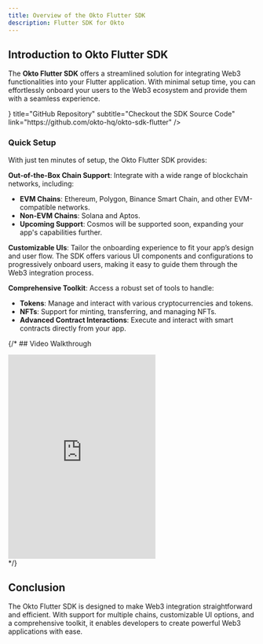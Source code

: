 ```yaml
---
title: Overview of the Okto Flutter SDK
description: Flutter SDK for Okto
---
```



## Introduction to Okto Flutter SDK

The **Okto Flutter SDK** offers a streamlined solution for integrating Web3 functionalities into your Flutter application. With minimal setup time, you can effortlessly onboard your users to the Web3 ecosystem and provide them with a seamless experience.

<div className="my-6">
  <TechnologyCard
    icon={<IoCodeSlashOutline size={"1.5rem"} />}
    title="GitHub Repository"
    subtitle="Checkout the SDK Source Code"
    link="https://github.com/okto-hq/okto-sdk-flutter"
  />
</div>

### Quick Setup

With just ten minutes of setup, the Okto Flutter SDK provides:

**Out-of-the-Box Chain Support**: Integrate with a wide range of blockchain networks, including:
  - **EVM Chains**: Ethereum, Polygon, Binance Smart Chain, and other EVM-compatible networks.
  - **Non-EVM Chains**: Solana and Aptos.
  - **Upcoming Support**: Cosmos will be supported soon, expanding your app's capabilities further.

**Customizable UIs**: Tailor the onboarding experience to fit your app’s design and user flow. The SDK offers various UI components and configurations to progressively onboard users, making it easy to guide them through the Web3 integration process.

**Comprehensive Toolkit**: Access a robust set of tools to handle:
  - **Tokens**: Manage and interact with various cryptocurrencies and tokens.
  - **NFTs**: Support for minting, transferring, and managing NFTs.
  - **Advanced Contract Interactions**: Execute and interact with smart contracts directly from your app.

{/* ## Video Walkthrough

<div>
      <iframe className="w-full" height="415" src="https://www.youtube.com/embed/lZb--UYM_10" frameborder="0" allowfullscreen></iframe>
</div> */}

## Conclusion

The Okto Flutter SDK is designed to make Web3 integration straightforward and efficient. With support for multiple chains, customizable UI options, and a comprehensive toolkit, it enables developers to create powerful Web3 applications with ease.